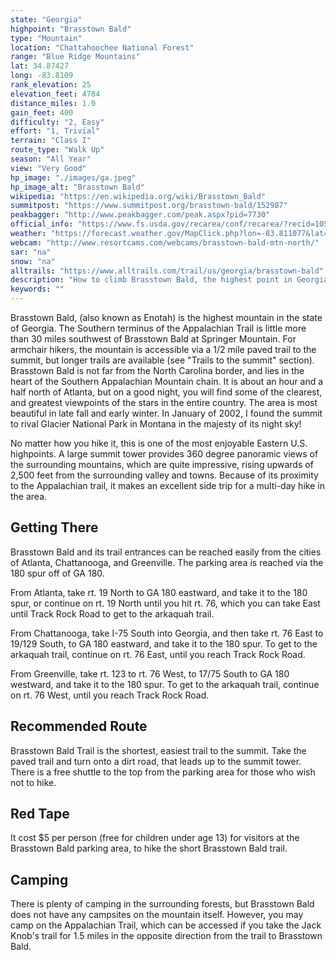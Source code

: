 ```yaml
---
state: "Georgia"
highpoint: "Brasstown Bald"
type: "Mountain"
location: "Chattahoochee National Forest"
range: "Blue Ridge Mountains"
lat: 34.87427
long: -83.8109
rank_elevation: 25
elevation_feet: 4784
distance_miles: 1.0
gain_feet: 400
difficulty: "2, Easy"
effort: "1, Trivial"
terrain: "Class I"
route_type: "Walk Up"
season: "All Year"
view: "Very Good"
hp_image: "./images/ga.jpeg"
hp_image_alt: "Brasstown Bald"
wikipedia: "https://en.wikipedia.org/wiki/Brasstown_Bald"
summitpost: "https://www.summitpost.org/brasstown-bald/152987"
peakbagger: "http://www.peakbagger.com/peak.aspx?pid=7730"
official_info: "https://www.fs.usda.gov/recarea/conf/recarea/?recid=10542"
weather: "https://forecast.weather.gov/MapClick.php?lon=-83.811077&lat=34.874361"
webcam: "http://www.resortcams.com/webcams/brasstown-bald-mtn-north/"
sar: "na"
snow: "na"
alltrails: "https://www.alltrails.com/trail/us/georgia/brasstown-bald"
description: "How to climb Brasstown Bald, the highest point in Georgia."
keywords: ""
---
```


Brasstown Bald, (also known as Enotah) is the highest mountain in the state of Georgia. The Southern terminus of the Appalachian Trail is little more than 30 miles southwest of Brasstown Bald at Springer Mountain. For armchair hikers, the mountain is accessible via a 1/2 mile paved trail to the summit, but longer trails are available (see "Trails to the summit" section). Brasstown Bald is not far from the North Carolina border, and lies in the heart of the Southern Appalachian Mountain chain. It is about an hour and a half north of Atlanta, but on a good night, you will find some of the clearest, and greatest viewpoints of the stars in the entire country. The area is most beautiful in late fall and early winter. In January of 2002, I found the summit to rival Glacier National Park in Montana in the majesty of its night sky!

No matter how you hike it, this is one of the most enjoyable Eastern U.S. highpoints. A large summit tower provides 360 degree panoramic views of the surrounding mountains, which are quite impressive, rising upwards of 2,500 feet from the surrounding valley and towns. Because of its proximity to the Appalachian trail, it makes an excellent side trip for a multi-day hike in the area.

## Getting There
Brasstown Bald and its trail entrances can be reached easily from the cities of Atlanta, Chattanooga, and Greenville. The parking area is reached via the 180 spur off of GA 180.

From Atlanta, take rt. 19 North to GA 180 eastward, and take it to the 180 spur, or continue on rt. 19 North until you hit rt. 76, which you can take East until Track Rock Road to get to the arkaquah trail.

From Chattanooga, take I-75 South into Georgia, and then take rt. 76 East to 19/129 South, to GA 180 eastward, and take it to the 180 spur. To get to the arkaquah trail, continue on rt. 76 East, until you reach Track Rock Road.

From Greenville, take rt. 123 to rt. 76 West, to 17/75 South to GA 180 westward, and take it to the 180 spur. To get to the arkaquah trail, continue on rt. 76 West, until you reach Track Rock Road.

## Recommended Route
Brasstown Bald Trail is the shortest, easiest trail to the summit. Take the paved trail and turn onto a dirt road, that leads up to the summit tower. There is a free shuttle to the top from the parking area for those who wish not to hike.

## Red Tape
It cost $5 per person (free for children under age 13) for visitors at the Brasstown Bald parking area, to hike the short Brasstown Bald trail.

## Camping
There is plenty of camping in the surrounding forests, but Brasstown Bald does not have any campsites on the mountain itself. However, you may camp on the Appalachian Trail, which can be accessed if you take the Jack Knob's trail for 1.5 miles in the opposite direction from the trail to Brasstown Bald.
